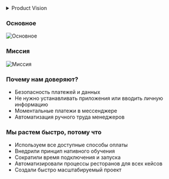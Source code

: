 
<Banner src={banner} />

<details>
    <summary>Product Vision</summary><br></br>

    **Opia World** - экосистема цифровых сервисов в Telegram, которая помогает компаниям, владельцам бизнеса из разных отраслей автоматизировать процессы обработки и оплаты заказов, взаимодействия с клиентами при помощи MiniApp, интеграции с сервисами оплаты, управления и доставки через Telegram и дает возможность увеличить средний чек, скорость, качество обслуживания, скорость доставки, обработки заказа и конверсии в покупку.
</details>

### Основное


<Image src="/13.jpg" alt="Основное" width={840} height={300} /> 

### Миссия

<Image src="/14.png" alt="Миссия" width={840} height={300} /> 


### Почему нам доверяют?

- Безопасность платежей и данных 
- Не нужно устанавливать приложения или вводить личную информацию
- Моментальные платежи в мессенджере
- Автоматизация ручного труда менеджеров

### Мы растем быстро, потому что

- Используем все доступные способы оплаты
- Внедрили принцип нативного обучения
- Сократили время подключения и запуска
- Автоматизировали процессы ресторанов для всех кейсов
- Создали быстро масштабируемый проект

<Cards>
  <Card title="Ознакомиться с исследованиями" href="research/trends/audience_flow" />
</Cards>
